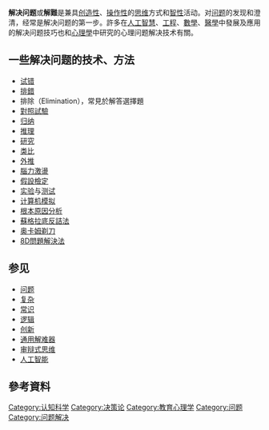 {{psychology}}
{{Neuropsychology|all}}
'''解决问题'''或'''解難'''是兼具[[創意思維|创造性]]、[[操作定义|操作性]]的[[思维|思维]]方式和[[智性|智性]]活动。对[[问题|问题]]的发现和澄清，经常是解决问题的第一步。許多在[[人工智慧|人工智慧]]、[[工程|工程]]、[[數學|數學]]、[[醫學|醫學]]中發展及應用的解决问题技巧也和[[心理學|心理學]]中研究的心理问题解决技术有關。

== 一些解决问题的技术、方法 ==
* [[试错|试错]]
* [[排錯|排錯]]
* 排除（Elimination），常見於解答選擇題
*[[對照試驗|對照試驗]]
* [[归纳|归纳]]
* [[推理|推理]]
* [[研究|研究]]
* [[类比|类比]]
* [[外推|外推]]
* [[腦力激盪|腦力激盪]]
* [[假設檢定|假設檢定]]
* [[实验|实验]]与[[测试|测试]]
* [[计算机模拟|计算机模拟]]
* [[根本原因分析|根本原因分析]]
* [[蘇格拉底反詰法|蘇格拉底反詰法]]
* [[奥卡姆剃刀|奥卡姆剃刀]]
* [[8D問題解決法|8D問題解決法]]

== 参见 ==
* [[问题|问题]]
* [[复杂|复杂]]
* [[常识|常识]]
* [[逻辑|逻辑]]
* [[创新|创新]]
*[[通用解难器|通用解难器]]
* [[审辩式思维|审辩式思维]]
* [[人工智能|人工智能]]

== 參考資料 ==
{{Reflist|colwidth=30em}}{{portal bar|醫學|神經科學|心理學|藥理學|社會學|身心障礙|運動}}
{{思维过程}}
{{Authority control}}
{{心理學小作品}}

[[Category:认知科学|Category:认知科学]]
[[Category:决策论|Category:决策论]]
[[Category:教育心理学|Category:教育心理学]]
[[Category:问题|Category:问题]]
[[Category:问题解决|Category:问题解决]]